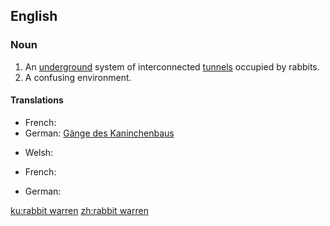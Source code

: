 ==English==

===Noun===
{{en-noun|head=[[rabbit]] [[warren]]}}

# An [[underground]] system of interconnected [[tunnel]]s occupied by rabbits.
# A confusing environment.

====Translations====
{{trans-top|An [[underground]] system of interconnected [[tunnel]]s occupied by rabbits}}
* French: {{t+|fr|garenne|f}}
* German: [[Gänge des Kaninchenbaus]] {{p}}
{{trans-mid}}
* Welsh: {{t|cy|cwningar|m}}
{{trans-bottom}}

{{trans-top|A confusing environment}}
* French: {{t+|fr|labyrinthe|m}}
{{trans-mid}}
* German: {{t+|de|Labyrinth|n}}
{{trans-bottom}}

[[ku:rabbit warren]]
[[zh:rabbit warren]]